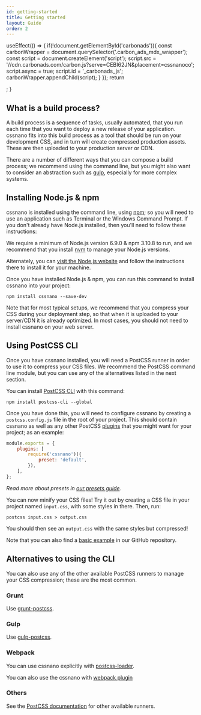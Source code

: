 ```yaml
---
id: getting-started
title: Getting started
layout: Guide
order: 2
---
```



  useEffect(() => {
    if(!document.getElementById('carbonads')){
      const carbonWrapper = document.querySelector('.carbon_ads_mdx_wrapper');
      const script = document.createElement('script');
      script.src = '//cdn.carbonads.com/carbon.js?serve=CEBI62JN&placement=cssnanoco';
      script.async = true;
      script.id = '_carbonads_js';
      carbonWrapper.appendChild(script);
    }
  });
  return  <div className="carbon_ads_mdx_wrapper"></div>;
}

<CarbonAds/>

## What is a build process?

A build process is a sequence of tasks, usually automated, that you run each
time that you want to deploy a new release of your application. cssnano fits
into this build process as a tool that should be run on your development CSS,
and in turn will create compressed production assets. These are then uploaded
to your production server or CDN.

There are a number of different ways that you can compose a build process; we
recommend using the command line, but you might also want to consider an
abstraction such as [gulp](http://gulpjs.com/), especially for more complex
systems.


## Installing Node.js & npm

cssnano is installed using the command line, using [npm](https://npmjs.com); so
you will need to use an application such as Terminal or the Windows Command
Prompt. If you don't already have Node.js installed, then you'll need to
follow these instructions:

We require a minimum of Node.js version 6.9.0 & npm 3.10.8 to run, and we
recommend that you install [nvm](https://github.com/creationix/nvm) to manage
your Node.js versions.

Alternately, you can [visit the Node.js website](https://nodejs.org/en/) and
follow the instructions there to install it for your machine.

Once you have installed Node.js & npm, you can run this command to install
cssnano into your project:

```shell
npm install cssnano --save-dev
```

Note that for most typical setups, we recommend that you compress your CSS
during your deployment step, so that when it is uploaded to your server/CDN
it is already optimized. In most cases, you should not need to install cssnano
on your web server.


## Using PostCSS CLI

Once you have cssnano installed, you will need a PostCSS runner in order to
use it to compress your CSS files. We recommend the PostCSS command line module,
but you can use any of the alternatives listed in the next section.

You can install [PostCSS CLI](https://github.com/postcss/postcss-cli)
with this command:

```shell
npm install postcss-cli --global
```

Once you have done this, you will need to configure cssnano by creating a
`postcss.config.js` file in the root of your project. This should contain
cssnano as well as any other PostCSS [plugins] that you might want for your project;
as an example:

[plugins]: https://github.com/postcss/postcss/blob/main/docs/plugins.md

```js
module.exports = {
    plugins: [
        require('cssnano')({
            preset: 'default',
        }),
    ],
};
```

_Read more about presets in [our presets guide](/guides/presets)._

You can now minify your CSS files! Try it out by creating a CSS file in your
project named `input.css`, with some styles in there. Then, run:

```shell
postcss input.css > output.css
```

You should then see an `output.css` with the same styles but compressed!

Note that you can also find a [basic example][example] in our GitHub repository.

[example]: https://github.com/cssnano/cssnano/tree/master/packages/example-cli-usage


## Alternatives to using the CLI

You can also use any of the other available PostCSS runners to manage your
CSS compression; these are the most common.

### Grunt

Use [grunt-postcss](https://github.com/nDmitry/grunt-postcss).

### Gulp

Use [gulp-postcss](https://github.com/postcss/gulp-postcss).

### Webpack

You can use cssnano explicitly with [postcss-loader].

[postcss-loader]: https://github.com/postcss/postcss-loader

You can also use the cssnano with [webpack plugin](https://github.com/webpack-contrib/css-minimizer-webpack-plugin)

### Others

See the [PostCSS documentation](https://github.com/postcss/postcss#usage) for
other available runners.
